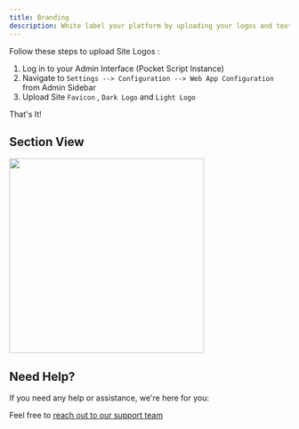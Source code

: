 ```yaml
---
title: Branding
description: White label your platform by uploading your logos and texts
---
```


Follow these steps to upload Site Logos :

  1. Log in to your Admin Interface (Pocket Script Instance)
  2. Navigate to `Settings --> Configuration --> Web App Configuration` from Admin Sidebar
  3. Upload Site `Favicon` , `Dark Logo` and `Light Logo`

That's It!

## Section View

<img height="350" src="/images/web-branding.png" />

## Need Help?

If you need any help or assistance, we're here for you:

Feel free to [reach out to our support team](https://droidoxy.com/support/)

